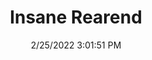---
width: 2000
height: 1333
title: Insane Rearend
description: The wild backend of a 2019 Porsche 935
date: 2/25/2022 3:01:51 PM
cameraMake: Sony
cameraModel: ILCE-7M3
lens: FE 35mm F1.4 GM
settingsfStop: f/1.4
settingsISO: ISO 100
settingsShutter: 1/320
settingsFocalLength: 35 mm
---